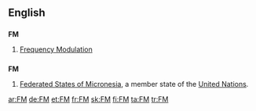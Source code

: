 {{see|fm|Fm|.fm}}
==English==

==={{initialism}}===
'''FM'''

# [[frequency modulation|Frequency Modulation]]

==={{abbreviation}}===
'''FM'''
#{{geography}} [[Federated States of Micronesia]], a member state of the [[United Nations]].

[[ar:FM]]
[[de:FM]]
[[et:FM]]
[[fr:FM]]
[[sk:FM]]
[[fi:FM]]
[[ta:FM]]
[[tr:FM]]